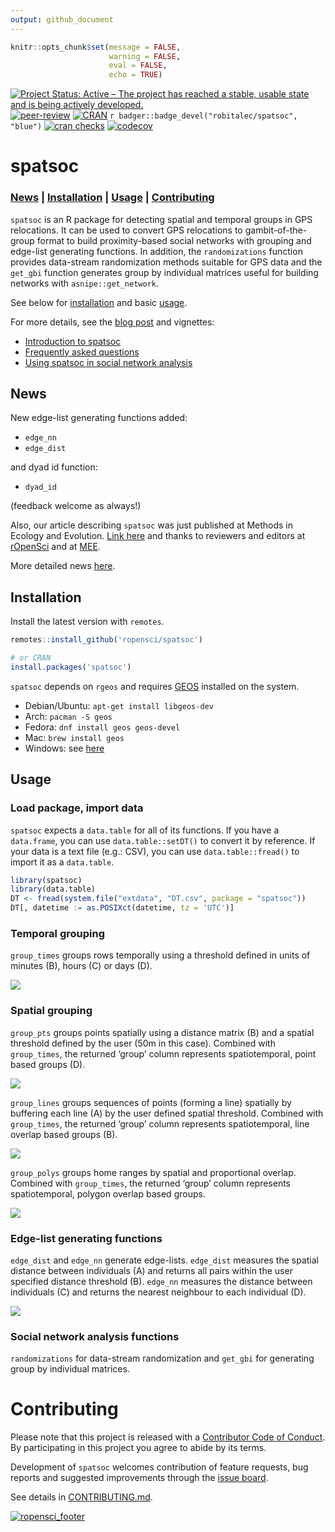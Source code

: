 ```yaml
---
output: github_document
---
```


```r
knitr::opts_chunk$set(message = FALSE, 
                      warning = FALSE,
                      eval = FALSE, 
                      echo = TRUE)
```

<!-- badges: start -->
[![Project Status: Active – The project has reached a stable, usable state and is being actively developed.](http://www.repostatus.org/badges/latest/active.svg)](http://www.repostatus.org/#active)
[![peer-review](https://badges.ropensci.org/237_status.svg)](https://github.com/ropensci/software-review/issues/237)
[![CRAN](https://www.r-pkg.org/badges/version/spatsoc)](https://cran.r-project.org/package=spatsoc)
`r badger::badge_devel("robitalec/spatsoc", "blue")`
[![cran checks](https://cranchecks.info/badges/summary/spatsoc)](https://cran.r-project.org/web/checks/check_results_spatsoc.html)
[![codecov](https://codecov.io/gl/robit.a/spatsoc/branch/master/graph/badge.svg)](https://codecov.io/gl/robit.a/spatsoc)
<!-- badges: end -->

# spatsoc 

### [News](#news) | [Installation](#installation) | [Usage](#usage) | [Contributing](#contributing)

`spatsoc` is an R package for detecting spatial and temporal groups in GPS relocations. It can be used to convert GPS relocations to gambit-of-the-group format to build proximity-based social networks with grouping and edge-list generating functions. In addition, the `randomizations` function provides data-stream randomization methods suitable for GPS data and the `get_gbi` function generates group by individual matrices useful for building networks with `asnipe::get_network`. 

See below for [installation](#installation) and basic [usage](#usage). 

For more details, see the [blog post](https://ropensci.org/blog/2018/12/04/spatsoc/) and vignettes:

* [Introduction to spatsoc](http://spatsoc.robitalec.ca/articles/intro-spatsoc.html)
* [Frequently asked questions](http://spatsoc.robitalec.ca/articles/faq.html)
* [Using spatsoc in social network analysis](http://spatsoc.robitalec.ca/articles/using-in-sna.html)





## News
New edge-list generating functions added:

  * `edge_nn`
  * `edge_dist`
  
and dyad id function:

  * `dyad_id`
  
(feedback welcome as always!)


Also, our article describing `spatsoc` was just published at Methods in Ecology and Evolution. [Link here](https://doi.org/10.1111/2041-210X.13215) and thanks to reviewers and editors at [rOpenSci](https://github.com/ropensci/software-review/issues/237) and at [MEE](https://besjournals.onlinelibrary.wiley.com/journal/2041210x). 


More detailed news [here](http://spatsoc.robitalec.ca/news/index.html).


## Installation
Install the latest version with `remotes`.  

```r
remotes::install_github('ropensci/spatsoc')

# or CRAN
install.packages('spatsoc')
```

`spatsoc` depends on `rgeos` and requires [GEOS](https://trac.osgeo.org/geos/) installed on the system. 

* Debian/Ubuntu: `apt-get install libgeos-dev`
* Arch: `pacman -S geos`
* Fedora: `dnf install geos geos-devel`
* Mac: `brew install geos`
* Windows: see [here](https://trac.osgeo.org/osgeo4w/)


## Usage
### Load package, import data
`spatsoc` expects a `data.table` for all of its functions. If you have a `data.frame`, you can use `data.table::setDT()` to convert it by reference. If your data is a text file (e.g.: CSV), you can use `data.table::fread()` to import it as a `data.table`. 

```r
library(spatsoc)
library(data.table)
DT <- fread(system.file("extdata", "DT.csv", package = "spatsoc"))
DT[, datetime := as.POSIXct(datetime, tz = 'UTC')]
```


### Temporal grouping
`group_times` groups rows temporally using a threshold defined in units of minutes (B), hours (C) or days (D). 

<img src="man/figures/fig1.png" style="max-height:400px; display:block; margin-left: auto; margin-right: auto;"/>

### Spatial grouping 
`group_pts` groups points spatially using a distance matrix (B) and a spatial threshold defined by the user (50m in this case). Combined with `group_times`, the returned 'group' column represents spatiotemporal, point based groups (D). 


<img src="man/figures/fig2.png" style="max-height:400px; display:block; margin-left: auto; margin-right: auto;"/>

`group_lines` groups sequences of points (forming a line) spatially by buffering each line (A) by the user defined spatial threshold. Combined with `group_times`, the returned 'group' column represents spatiotemporal, line overlap based groups (B). 

<img src="man/figures/fig3.png" style="max-height:400px; display:block; margin-left: auto; margin-right: auto;"/>



`group_polys` groups home ranges by spatial and proportional overlap. Combined with `group_times`, the returned 'group' column represents spatiotemporal, polygon overlap based groups. 


<img src="man/figures/fig4.png" style="max-height:400px; display:block; margin-left: auto; margin-right: auto;"/>


### Edge-list generating functions
`edge_dist` and `edge_nn` generate edge-lists. `edge_dist` measures the spatial distance between individuals (A) and returns all pairs within the user specified distance threshold (B). `edge_nn` measures the distance between individuals (C) and returns the nearest neighbour to each individual (D). 

<img src="man/figures/fig5.png" style="max-height:400px; display:block; margin-left: auto; margin-right: auto;"/>

### Social network analysis functions
`randomizations` for data-stream randomization and `get_gbi` for generating group by individual matrices. 




# Contributing
Please note that this project is released with a [Contributor Code of Conduct](CODE_OF_CONDUCT.md). By participating in this project you agree to abide by its terms.
  
Development of `spatsoc` welcomes contribution of feature requests, bug reports and suggested improvements through the [issue board](https://github.com/ropensci/spatsoc/issues). 

See details in [CONTRIBUTING.md](CONTRIBUTING.md). 

[![ropensci_footer](https://ropensci.org/public_images/ropensci_footer.png)](https://ropensci.org)
